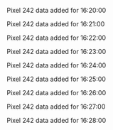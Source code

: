 Pixel 242 data added for 16:20:00

Pixel 242 data added for 16:21:00

Pixel 242 data added for 16:22:00

Pixel 242 data added for 16:23:00

Pixel 242 data added for 16:24:00

Pixel 242 data added for 16:25:00

Pixel 242 data added for 16:26:00

Pixel 242 data added for 16:27:00

Pixel 242 data added for 16:28:00

